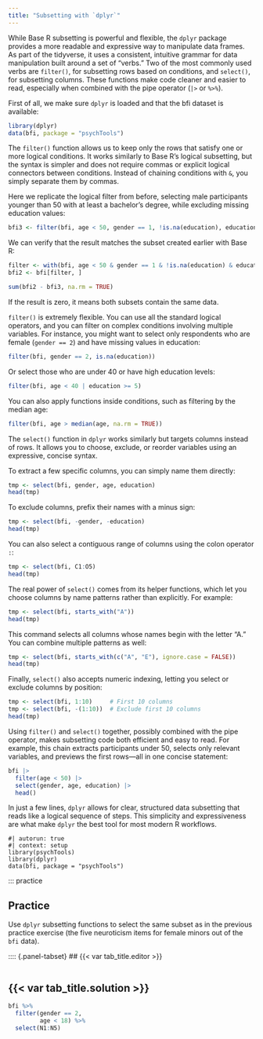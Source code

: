 ```yaml
---
title: "Subsetting with `dplyr`"
---
```


While Base R subsetting is powerful and flexible, the `dplyr` package provides a more readable and expressive way to manipulate data frames. As part of the tidyverse, it uses a consistent, intuitive grammar for data manipulation built around a set of “verbs.” Two of the most commonly used verbs are `filter()`, for subsetting rows based on conditions, and `select()`, for subsetting columns. These functions make code cleaner and easier to read, especially when combined with the pipe operator (`|>` or `%>%`).

First of all, we make sure `dplyr` is loaded and that the bfi dataset is available:

```r
library(dplyr)
data(bfi, package = "psychTools")
```

The `filter()` function allows us to keep only the rows that satisfy one or more logical conditions. It works similarly to Base R’s logical subsetting, but the syntax is simpler and does not require commas or explicit logical connectors between conditions. Instead of chaining conditions with `&`, you simply separate them by commas.

Here we replicate the logical filter from before, selecting male participants younger than 50 with at least a bachelor’s degree, while excluding missing education values:

```r
bfi3 <- filter(bfi, age < 50, gender == 1, !is.na(education), education >= 4)
```

We can verify that the result matches the subset created earlier with Base R:

```r
filter <- with(bfi, age < 50 & gender == 1 & !is.na(education) & education >= 4)
bfi2 <- bfi[filter, ]
```

```r
sum(bfi2 - bfi3, na.rm = TRUE)
```

If the result is zero, it means both subsets contain the same data.

`filter()` is extremely flexible. You can use all the standard logical operators, and you can filter on complex conditions involving multiple variables. For instance, you might want to select only respondents who are female (`gender == 2`) and have missing values in education:

```r
filter(bfi, gender == 2, is.na(education))
```

Or select those who are under 40 or have high education levels:

```r
filter(bfi, age < 40 | education >= 5)
```

You can also apply functions inside conditions, such as filtering by the median age:

```r
filter(bfi, age > median(age, na.rm = TRUE))
```


The `select()` function in `dplyr` works similarly but targets columns instead of rows. It allows you to choose, exclude, or reorder variables using an expressive, concise syntax.

To extract a few specific columns, you can simply name them directly:

```r
tmp <- select(bfi, gender, age, education)
head(tmp)
```

To exclude columns, prefix their names with a minus sign:

```r
tmp <- select(bfi, -gender, -education)
head(tmp)
```

You can also select a contiguous range of columns using the colon operator `:`:

```r
tmp <- select(bfi, C1:O5)
head(tmp)
```

The real power of `select()` comes from its helper functions, which let you choose columns by name patterns rather than explicitly. For example:

```r
tmp <- select(bfi, starts_with("A"))
head(tmp)
```

This command selects all columns whose names begin with the letter “A.” You can combine multiple patterns as well:

```r
tmp <- select(bfi, starts_with(c("A", "E"), ignore.case = FALSE))
head(tmp)
```

Finally, `select()` also accepts numeric indexing, letting you select or exclude columns by position:

```r
tmp <- select(bfi, 1:10)     # First 10 columns  
tmp <- select(bfi, -(1:10))  # Exclude first 10 columns  
head(tmp)
```


Using `filter()` and `select()` together, possibly combined with the pipe operator, makes subsetting code both efficient and easy to read. For example, this chain extracts participants under 50, selects only relevant variables, and previews the first rows—all in one concise statement:

```r
bfi |>
  filter(age < 50) |>
  select(gender, age, education) |>
  head()
```

In just a few lines, `dplyr` allows for clear, structured data subsetting that reads like a logical sequence of steps. This simplicity and expressiveness are what make `dplyr` the best tool for most modern R workflows.

```webr-r
#| autorun: true
#| context: setup
library(psychTools)
library(dplyr)
data(bfi, package = "psychTools")
```

::: practice

## Practice

Use `dplyr` subsetting functions to select the same subset as in the previous practice exercise (the five neuroticism items for female minors out of the `bfi` data).

:::: {.panel-tabset}
## {{< var tab_title.editor >}}

```webr-r

```


## {{< var tab_title.solution >}}

```r
bfi %>%
  filter(gender == 2, 
         age < 18) %>%
  select(N1:N5)
```

















